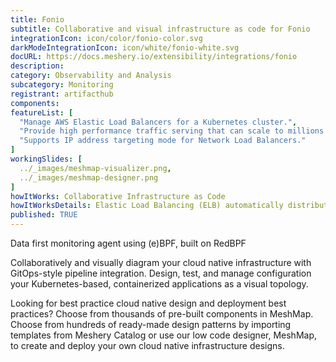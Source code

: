 ```yaml
---
title: Fonio
subtitle: Collaborative and visual infrastructure as code for Fonio
integrationIcon: icon/color/fonio-color.svg
darkModeIntegrationIcon: icon/white/fonio-white.svg
docURL: https://docs.meshery.io/extensibility/integrations/fonio
description: 
category: Observability and Analysis
subcategory: Monitoring
registrant: artifacthub
components: 
featureList: [
  "Manage AWS Elastic Load Balancers for a Kubernetes cluster.",
  "Provide high performance traffic serving that can scale to millions of requests per second.",
  "Supports IP address targeting mode for Network Load Balancers."
]
workingSlides: [
  ../_images/meshmap-visualizer.png,
  ../_images/meshmap-designer.png
]
howItWorks: Collaborative Infrastructure as Code
howItWorksDetails: Elastic Load Balancing (ELB) automatically distributes incoming application traffic across multiple targets and virtual appliances in one or more Availability Zones (AZs).
published: TRUE
---
```

<p>
Data first monitoring agent using (e)BPF, built on RedBPF
</p>
<p>
    Collaboratively and visually diagram your cloud native infrastructure with GitOps-style pipeline integration. Design, test, and manage configuration your Kubernetes-based, containerized applications as a visual topology.
</p>
<p>
    Looking for best practice cloud native design and deployment best practices? Choose from thousands of pre-built components in MeshMap. Choose from hundreds of ready-made design patterns by importing templates from Meshery Catalog or use our low code designer, MeshMap, to create and deploy your own cloud native infrastructure designs.
</p>
